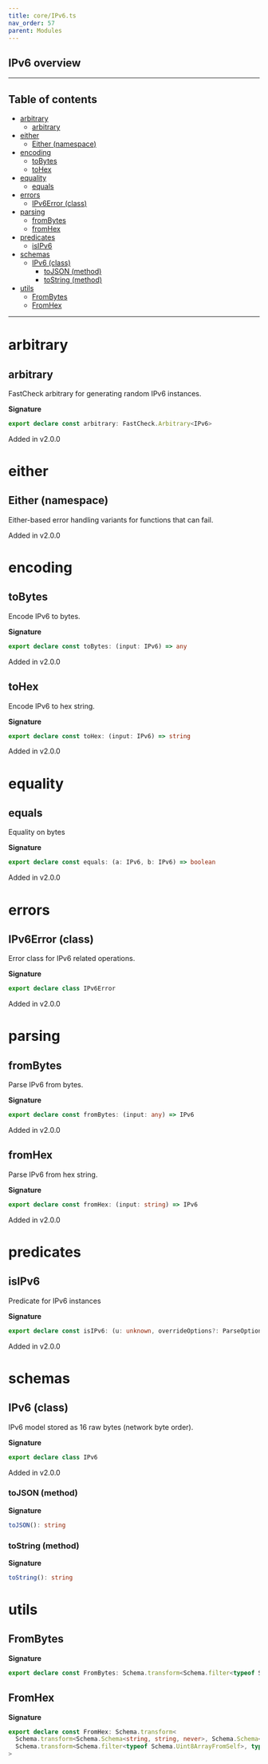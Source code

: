 ```yaml
---
title: core/IPv6.ts
nav_order: 57
parent: Modules
---
```


## IPv6 overview

---

<h2 className="text-delta">Table of contents</h2>

- [arbitrary](#arbitrary)
  - [arbitrary](#arbitrary-1)
- [either](#either)
  - [Either (namespace)](#either-namespace)
- [encoding](#encoding)
  - [toBytes](#tobytes)
  - [toHex](#tohex)
- [equality](#equality)
  - [equals](#equals)
- [errors](#errors)
  - [IPv6Error (class)](#ipv6error-class)
- [parsing](#parsing)
  - [fromBytes](#frombytes)
  - [fromHex](#fromhex)
- [predicates](#predicates)
  - [isIPv6](#isipv6)
- [schemas](#schemas)
  - [IPv6 (class)](#ipv6-class)
    - [toJSON (method)](#tojson-method)
    - [toString (method)](#tostring-method)
- [utils](#utils)
  - [FromBytes](#frombytes-1)
  - [FromHex](#fromhex-1)

---

# arbitrary

## arbitrary

FastCheck arbitrary for generating random IPv6 instances.

**Signature**

```ts
export declare const arbitrary: FastCheck.Arbitrary<IPv6>
```

Added in v2.0.0

# either

## Either (namespace)

Either-based error handling variants for functions that can fail.

Added in v2.0.0

# encoding

## toBytes

Encode IPv6 to bytes.

**Signature**

```ts
export declare const toBytes: (input: IPv6) => any
```

Added in v2.0.0

## toHex

Encode IPv6 to hex string.

**Signature**

```ts
export declare const toHex: (input: IPv6) => string
```

Added in v2.0.0

# equality

## equals

Equality on bytes

**Signature**

```ts
export declare const equals: (a: IPv6, b: IPv6) => boolean
```

Added in v2.0.0

# errors

## IPv6Error (class)

Error class for IPv6 related operations.

**Signature**

```ts
export declare class IPv6Error
```

Added in v2.0.0

# parsing

## fromBytes

Parse IPv6 from bytes.

**Signature**

```ts
export declare const fromBytes: (input: any) => IPv6
```

Added in v2.0.0

## fromHex

Parse IPv6 from hex string.

**Signature**

```ts
export declare const fromHex: (input: string) => IPv6
```

Added in v2.0.0

# predicates

## isIPv6

Predicate for IPv6 instances

**Signature**

```ts
export declare const isIPv6: (u: unknown, overrideOptions?: ParseOptions | number) => u is IPv6
```

Added in v2.0.0

# schemas

## IPv6 (class)

IPv6 model stored as 16 raw bytes (network byte order).

**Signature**

```ts
export declare class IPv6
```

Added in v2.0.0

### toJSON (method)

**Signature**

```ts
toJSON(): string
```

### toString (method)

**Signature**

```ts
toString(): string
```

# utils

## FromBytes

**Signature**

```ts
export declare const FromBytes: Schema.transform<Schema.filter<typeof Schema.Uint8ArrayFromSelf>, typeof IPv6>
```

## FromHex

**Signature**

```ts
export declare const FromHex: Schema.transform<
  Schema.transform<Schema.Schema<string, string, never>, Schema.Schema<Uint8Array, Uint8Array, never>>,
  Schema.transform<Schema.filter<typeof Schema.Uint8ArrayFromSelf>, typeof IPv6>
>
```

